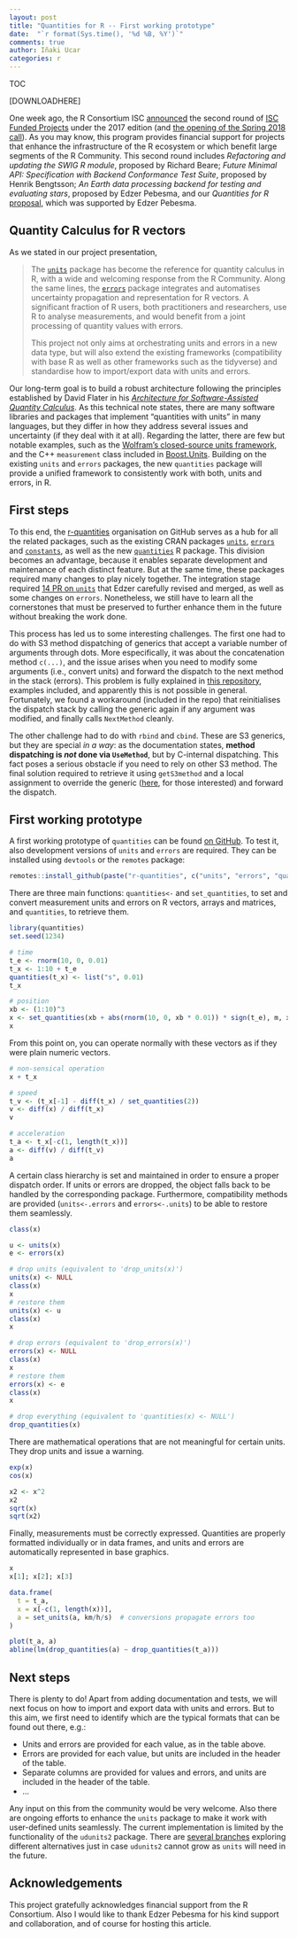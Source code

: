 ```yaml
---
layout: post
title: "Quantities for R -- First working prototype"
date:  "`r format(Sys.time(), '%d %B, %Y')`"
comments: true
author: Iñaki Ucar
categories: r
---
```


<script src="https://cdnjs.cloudflare.com/ajax/libs/mathjax/2.7.0/MathJax.js?config=TeX-AMS-MML_HTMLorMML" type="text/javascript"></script>

TOC

[DOWNLOADHERE]

One week ago, the R Consortium ISC [announced](https://www.r-consortium.org/announcement/2018/02/22/announcing-second-round-isc-funded-projects-2017) the second round of [ISC Funded Projects](https://www.r-consortium.org/projects/awarded-projects) under the 2017 edition (and [the opening of the Spring 2018 call](https://www.r-consortium.org/announcement/2018/01/31/r-consortium-call-proposals-february-2018)). As you may know, this program provides financial support for projects that enhance the infrastructure of the R ecosystem or which benefit large segments of the R Community. This second round includes _Refactoring and updating the SWIG R module_, proposed by Richard Beare; _Future Minimal API: Specification with Backend Conformance Test Suite_, proposed by Henrik Bengtsson; _An Earth data processing backend for testing and evaluating stars_, proposed by Edzer Pebesma, and our _Quantities for R_ [proposal](https://github.com/r-quantities/proposal), which was supported by Edzer Pebesma.

## Quantity Calculus for R vectors

As we stated in our project presentation,

> The [`units`](https://cran.r-project.org/package=units) package has become the reference for quantity calculus in R, with a wide and welcoming response from the R Community. Along the same lines, the [`errors`](https://cran.r-project.org/package=errors) package integrates and automatises uncertainty propagation and representation for R vectors. A significant fraction of R users, both practitioners and researchers, use R to analyse measurements, and would benefit from a joint processing of quantity values with errors.
> 
> This project not only aims at orchestrating units and errors in a new data type, but will also extend the existing frameworks (compatibility with base R as well as other frameworks such as the tidyverse) and standardise how to import/export data with units and errors.

Our long-term goal is to build a robust architecture following the principles established by David Flater in his [_Architecture for Software-Assisted Quantity Calculus_](https://doi.org/10.6028/NIST.TN.1943). As this technical note states, there are many software libraries and packages that implement "quantities with units" in many languages, but they differ in how they address several issues and uncertainty (if they deal with it at all). Regarding the latter, there are few but notable examples, such as the [Wolfram's closed-source units framework](http://reference.wolfram.com/language/tutorial/UnitsOverview.html), and the C++ `measurement` class included in [Boost.Units](http://www.boost.org/doc/libs/1_65_0/doc/html/boost_units.html). Building on the existing `units` and `errors` packages, the new `quantities` package will provide a unified framework to consistently work with both, units and errors, in R.

## First steps

To this end, the [r-quantities](https://github.com/r-quantities/) organisation on GitHub serves as a hub for all the related packages, such as the existing CRAN packages [`units`](https://github.com/r-quantities/units), [`errors`](https://github.com/r-quantities/errors) and [`constants`](https://github.com/r-quantities/constants), as well as the new [`quantities`](https://github.com/r-quantities/quantities) R package. This division becomes an advantage, because it enables separate development and maintenance of each distinct feature. But at the same time, these packages required many changes to play nicely together. The integration stage required [14 PR on `units`](https://github.com/r-quantities/units/pulls?q=is%3Apr+is%3Aclosed+author%3AEnchufa2+) that Edzer carefully revised and merged, as well as some changes on `errors`. Nonetheless, we still have to learn all the cornerstones that must be preserved to further enhance them in the future without breaking the work done.

This process has led us to some interesting challenges. The first one had to do with S3 method dispatching of generics that accept a variable number of arguments through dots. More especifically, it was about the concatenation method `c(...)`, and the issue arises when you need to modify some arguments (i.e., convert units) and forward the dispatch to the next method in the stack (errors). This problem is fully explained in [this repository](https://github.com/Enchufa2/dispatchS3dots), examples included, and apparently this is not possible in general. Fortunately, we found a workaround (included in the repo) that reinitialises the dispatch stack by calling the generic again if any argument was modified, and finally calls `NextMethod` cleanly.

The other challenge had to do with `rbind` and `cbind`. These are S3 generics, but they are special _in a way_: as the documentation states, **method dispatching is _not_ done via `UseMethod`**, but by C-internal dispatching. This fact poses a serious obstacle if you need to rely on other S3 method. The final solution required to retrieve it using `getS3method` and a local assignment to override the generic ([here](https://github.com/r-quantities/quantities/blob/master/R/misc.R#L171), for those interested) and forward the dispatch.

## First working prototype

A first working prototype of `quantities` can be found [on GitHub](https://github.com/r-quantities/quantities). To test it, also development versions of `units` and `errors` are required. They can be installed using `devtools` or the `remotes` package:

```r
remotes::install_github(paste("r-quantities", c("units", "errors", "quantities"), sep="/"))
```

There are three main functions: `quantities<-` and `set_quantities`, to set and convert measurement units and errors on R vectors, arrays and matrices, and `quantities`, to retrieve them. 

```r
library(quantities)
set.seed(1234)

# time
t_e <- rnorm(10, 0, 0.01)
t_x <- 1:10 + t_e
quantities(t_x) <- list("s", 0.01)
t_x

# position
xb <- (1:10)^3
x <- set_quantities(xb + abs(rnorm(10, 0, xb * 0.01)) * sign(t_e), m, xb * 0.01)
x
```

From this point on, you can operate normally with these vectors as if they were plain numeric vectors. 

```r
# non-sensical operation
x + t_x

# speed
t_v <- (t_x[-1] - diff(t_x) / set_quantities(2))
v <- diff(x) / diff(t_x)
v

# acceleration
t_a <- t_x[-c(1, length(t_x))]
a <- diff(v) / diff(t_v)
a
```

A certain class hierarchy is set and maintained in order to ensure a proper dispatch order. If units or errors are dropped, the object falls back to be handled by the corresponding package. Furthermore, compatibility methods are provided (`units<-.errors` and `errors<-.units`) to be able to restore them seamlessly.

```r
class(x)

u <- units(x)
e <- errors(x)

# drop units (equivalent to 'drop_units(x)')
units(x) <- NULL
class(x)
x
# restore them
units(x) <- u
class(x)
x

# drop errors (equivalent to 'drop_errors(x)')
errors(x) <- NULL
class(x)
x
# restore them
errors(x) <- e
class(x)
x

# drop everything (equivalent to 'quantities(x) <- NULL')
drop_quantities(x)
```

There are mathematical operations that are not meaningful for certain units. They drop units and issue a warning.

```r
exp(x)
cos(x)

x2 <- x^2
x2
sqrt(x)
sqrt(x2)
```

Finally, measurements must be correctly expressed. Quantities are properly formatted individually or in data frames, and units and errors are automatically represented in base graphics.

```r
x
x[1]; x[2]; x[3]

data.frame(
  t = t_a, 
  x = x[-c(1, length(x))],
  a = set_units(a, km/h/s)  # conversions propagate errors too
)

plot(t_a, a)
abline(lm(drop_quantities(a) ~ drop_quantities(t_a)))
```

## Next steps

There is plenty to do! Apart from adding documentation and tests, we will next focus on how to import and export data with units and errors. But to this aim, we first need to identify which are the typical formats that can be found out there, e.g.:

- Units and errors are provided for each value, as in the table above.
- Errors are provided for each value, but units are included in the header of the table.
- Separate columns are provided for values and errors, and units are included in the header of the table.
- ...

Any input on this from the community would be very welcome. Also there are ongoing efforts to enhance the `units` package to make it work with user-defined units seamlessly. The current implementation is limited by the functionality of the `udunits2` package. There are [several branches](https://github.com/r-quantities/units/branches) exploring different alternatives just in case `udunits2` cannot grow as `units` will need in the future.

## Acknowledgements

This project gratefully acknowledges financial support from the R Consortium. Also I would like to thank Edzer Pebesma for his kind support and collaboration, and of course for hosting this article.
